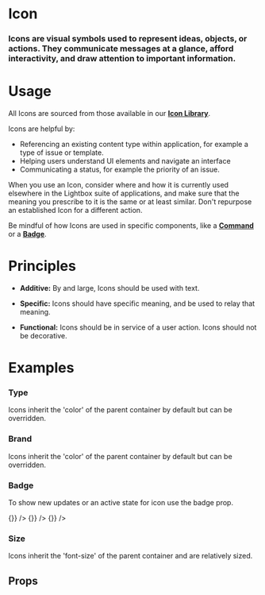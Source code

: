 
<Meta title="Atoms|Icon" component={Icon} />

# Icon

### Icons are visual symbols used to represent ideas, objects, or actions. They communicate messages at a glance, afford interactivity, and draw attention to important information.

<Preview withToolbar>
  <Story name="Standard">
    <Icon icon="user_circle" size="2x" />
  </Story>
</Preview>

# Usage

All Icons are sourced from those available in our **[Icon Library](/?path=/docs/application-libraries-icon-library--app-icons)**.

Icons are helpful by:

- Referencing an existing content type within application, for example a type of issue or template.
- Helping users understand UI elements and navigate an interface
- Communicating a status, for example the priority of an issue.

When you use an Icon, consider where and how it is currently used elsewhere in the Lightbox suite of applications, and make sure that the meaning you prescribe to it is the same or at least similar. Don't repurpose an established Icon for a different action.

Be mindful of how Icons are used in specific components, like a **[Command](/?path=/docs/atoms-command--documentation)** or a **[Badge](/?path=/docs/atoms-badge--documentation)**.

# Principles

- **Additive:**
  By and large, Icons should be used with text.

- **Specific:**
  Icons should have specific meaning, and be used to relay that meaning.

- **Functional:**
  Icons should be in service of a user action. Icons should not be decorative.

# Examples

### Type

Icons inherit the 'color' of the parent container by default but can be overridden.

<Preview>
  <Story name="Type">
    <Grid columns="6">
      <Icon icon="user_circle" size="2x" />
      <Icon icon="user_circle" size="2x" variant="info" />
      <Icon icon="user_circle" size="2x" variant="success" />
      <Icon icon="user_circle" size="2x" variant="warning" />
      <Icon icon="user_circle" size="2x" variant="alert" />
      <Icon icon="user_circle" size="2x" variant="inverse" />
    </Grid>
  </Story>
</Preview>


### Brand

Icons inherit the 'color' of the parent container by default but can be overridden.

<Preview>
  <Story name="Brand">
    <Grid columns="6">
      <Icon icon="user_circle" size="2x" brand="research"/>
      <Icon icon="user_circle" size="2x" brand="bi" />
      <Icon icon="user_circle" size="2x" brand="broker" />
      <Icon icon="user_circle" size="2x" brand="jobs"/>
      <Icon icon="user_circle" size="2x" brand="brand1" />
      <Icon icon="user_circle" size="2x" brand="brand2" />
      <Icon icon="user_circle" size="2x" brand="brand3" />
      <Icon icon="user_circle" size="2x" brand="brand4" />
    </Grid>
  </Story>
</Preview>


### Badge

To show new updates or an active state for icon use the badge prop.

<Preview>
  <Story name="Badge">
    <Grid columns="6">
      <Icon icon="user_circle" size="2x" badge/>
      <Icon icon="home" size="2x" badge="info"/>
      <Icon icon="bookmark" size="2x" badge="success" />
      <Icon icon="print" size="2x" badge="warning" />
      <Icon icon="user" size="2x" badge onClick={() => {}}  />
      <Icon icon="user_circle" size="2x" badge="info"  onClick={() => {}} />
      <Icon icon="user_circle" size="2x" badge="success" onClick={() => {}} />
      <Icon icon="user_circle" size="2x" badge="warning" onClick />
    </Grid>
  </Story>
</Preview>

### Size

Icons inherit the 'font-size' of the parent container and are relatively sized.

<Preview>
  <Story name="Size">
    <Grid columns="4" gap="xxlarge">
      <Icon icon="user_circle" size="xs" />
      <Icon icon="user_circle" size="sm" />
      <Icon icon="user_circle" />
      <Icon icon="user_circle" size="lg" />
      <Icon icon="user_circle" size="2x" />
      <Icon icon="user_circle" size="3x" />
      <Icon icon="user_circle" size="4x" />
      <Icon icon="user_circle" size="5x" />
      <Icon icon="user_circle" size="6x" />
      <Icon icon="user_circle" size="7x" />
      <Icon icon="user_circle" size="8x" />
      <Icon icon="user_circle" size="9x" />
      <Icon icon="user_circle" size="10x" />
    </Grid>
  </Story>
</Preview>

## Props

<Props of={Icon} />
